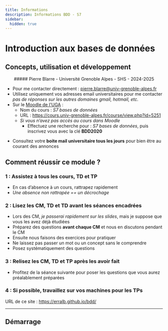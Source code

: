 ```yaml
---
title: Informations
description: Informations BDD - S7
sidebar:
  hidden: true
---
```



<Slide hide>

# Introduction aux bases de données

## Concepts, utilisation et développement
<center>
##### Pierre Blarre - Université Grenoble Alpes - SHS - 2024-2025
</center>
</Slide>
<Slide title="Infos">

* Pour me contacter directement : pierre.blarre@univ-grenoble-alpes.fr 
* Utilisez uniquement vos adresses email universitaires pour me contacter _pas de réponses sur les autres domaines gmail, hotmail, etc._
* Sur le [Moodle de l'UGA](https://cours.univ-grenobles-alpes.fr) : 
  * Nom du cours :  _S7 bases de données_
  * URL : https://cours.univ-grenoble-alpes.fr/course/view.php?id=5251
  * _Si vous n’avez pas accès au cours dans Moodle_
    * Effectuez une recherche pour : _S7 bases de données_, puis inscrivez vous avec la clé **BDD2020**

</Slide>
<Slide>

* Consultez votre **boite mail universitaire tous les jours** pour bien être au courant  des annonces

</Slide>

## Comment réussir ce module ?

<Slide title="Comment réussir ce module ?">

### 1 : Assistez à tous les cours, TD et TP
* En cas d’absence à un cours, rattrapez rapidement
* _Une absence non rattrapée == un décrochage_

</Slide>
<Slide title="Comment réussir ce module ?">

### 2 : Lisez les CM, TD et TD avant les séances encadrées

* Lors des CM, _je passerai rapidement sur les slides_, mais je suppose que vous les avez déjà étudiées
* Préparez des questions **avant chaque CM** et nous en discutons pendant le CM
* Ensuite nous faisons des exercices pour pratiquer
* Ne laissez pas passer un mot ou un concept sans le comprendre
* Posez systématiquement des questions

</Slide>
<Slide title="Comment réussir ce module ?">

### 3 : Relisez les CM, TD et TP après les avoir fait

* Profitez de la séance suivante pour poser les questions que vous aurez préalablement préparées

</Slide>
<Slide title="Comment réussir ce module ?">

### 4 : Si possible, travaillez sur vos machines pour les TPs

</Slide>
<Slide>

URL de ce site : https://erralb.github.io/bdd/ 

</Slide>
<Slide>

---

## Démarrage


<LinkCard
  title="Présentation du module"
  description=""
  href="/bdd/"
/>


</Slide>
